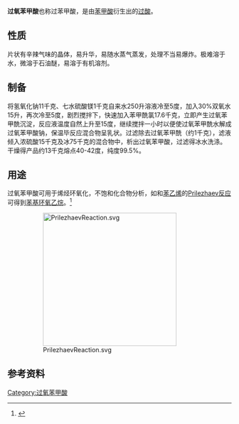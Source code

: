 {{chembox
| verifiedrevid = 408343048
| ImageFileL1 = Peroxybenzoic acid.png
| ImageSizeL1 = 105px
| ImageNameL1 = 结构
| ImageFileR1 = Peroxybenzoic acid-3D-balls.png
| ImageSizeR1 = 120px
| ImageNameR1 = 球棍模型
| IUPACName = 
| OtherNames = 
| Section1 = {{Chembox Identifiers
| CASNo = 93-59-4
| CASNo_Ref = {{cascite|correct|??}}
|   PubChem  =  
|   SMILES  =  OOC(=O)c1ccccc1|  EINECS  =  202-260-2
|  ChemSpiderID_Ref  = {{chemspidercite|changed|chemspider}}|  ChemSpiderID  =  456283
|  InChI  =  1/C7H6O3/c8-7(10-9)6-4-2-1-3-5-6/h1-5,9H
|  InChIKey  =  XCRBXWCUXJNEFX-UHFFFAOYAA
|  StdInChI_Ref  = {{stdinchicite|changed|chemspider}}|  StdInChI  =  1S/C7H6O3/c8-7(10-9)6-4-2-1-3-5-6/h1-5,9H
|  StdInChIKey_Ref  = {{stdinchicite|changed|chemspider}}|  StdInChIKey  =  XCRBXWCUXJNEFX-UHFFFAOYSA-N
|  MeSHName  =  C017611
 
}}
|  Section2 = {{Chembox Properties
|  Formula = C<sub>7</sub>H<sub>6</sub>O<sub>3</sub>
|  MolarMass = 138.12 g/mol
|  Appearance = 
|  Density = 
|  MeltingPt = 41–42 °C<ref name=u1>Elvers, B. ''et al.'' (ed.)  (1991) Ullmann's Encyclopedia of Industrial Chemistry, 5th ed. Vol. A19, Wiley, p. 206</ref> 
|  pKa = 7.8<ref name=u1/>
|  BoilingPt = 
|  Solubility = 
  }}
| Section3 = {{Chembox Hazards
|  MainHazards = 
|  FlashPt = 
|  Autoignition = 
  }}
| Section8 = {{Chembox Other
|  OtherCpds = [[间氯过氧苯甲酸|间氯过氧苯甲酸]]，[[过氧化氢|过氧化氢]]，[[苯甲酸|苯甲酸]]
  }}
}}
'''过氧苯甲酸'''也称过苯甲酸，是由[[苯甲酸|苯甲酸]]衍生出的[[过酸|过酸]]。

==性质==
片状有辛辣气味的晶体，易升华，易随水蒸气蒸发，处理不当易爆炸。极难溶于水，微溶于石油醚，易溶于有机溶剂。

==制备==
将氢氧化钠11千克、七水硫酸镁1千克自来水250升溶液冷至5度，加入30%双氧水15升，再次冷至5度，剧烈搅拌下，快速加入苯甲酰氯17.6千克，立即产生过氧苯甲酰沉淀，反应液温度自然上升至15度，继续搅拌一小时以便使过氧苯甲酰水解成过氧苯甲酸钠，保温毕反应混合物呈乳状。过滤除去过氧苯甲酰（约1千克），滤液倾入浓硫酸15千克及冰75千克的混合物中，析出过氧苯甲酸，过滤得冰水洗涤。干燥得产品约13千克熔点40-42度，纯度99.5%。

==用途==
过氧苯甲酸可用于烯烃环氧化，不饱和化合物分析，如和[[苯乙烯|苯乙烯]]的[[Prilezhaev反应|Prilezhaev反应]]可得到[[苯基环氧乙烷|苯基环氧乙烷]]。<ref>{{OrgSynth | author = Harold Hibbert and Pauline Burt | title = Styrene Oxide | collvol = 1 | collvolpages = 494 | year = 1941 | prep = cv1p0494}}</ref>
: [[Image:PrilezhaevReaction.svg|300px]]

==参考资料==
{{reflist}}

[[Category:过氧苯甲酸|Category:过氧苯甲酸]]